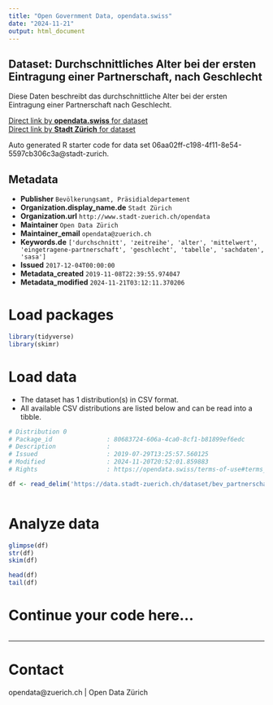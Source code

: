 ```yaml
---
title: "Open Government Data, opendata.swiss"
date: "2024-11-21"
output: html_document
---
```


## Dataset: Durchschnittliches Alter bei der ersten Eintragung einer Partnerschaft, nach Geschlecht

Diese Daten beschreibt das durchschnittliche Alter bei der ersten Eintragung einer Partnerschaft nach Geschlecht.

[Direct link by **opendata.swiss** for dataset](https://opendata.swiss/de/dataset/durchschnittliches-alter-bei-der-ersten-eintragung-einer-partnerschaft-nach-geschlecht-sei-20142)<br>
[Direct link by **Stadt Zürich** for dataset](https://data.stadt-zuerich.ch/dataset/bev_partnerschaft_avg-alter_geschl_seit2014_od3322)

Auto generated R starter code for data set 06aa02ff-c198-4f11-8e54-5597cb306c3a@stadt-zurich.

## Metadata

- **Publisher** `Bevölkerungsamt, Präsidialdepartement`
- **Organization.display_name.de** `Stadt Zürich`
- **Organization.url** `http://www.stadt-zuerich.ch/opendata`
- **Maintainer** `Open Data Zürich`
- **Maintainer_email** `opendata@zuerich.ch`
- **Keywords.de** `['durchschnitt', 'zeitreihe', 'alter', 'mittelwert', 'eingetragene-partnerschaft', 'geschlecht', 'tabelle', 'sachdaten', 'sasa']`
- **Issued** `2017-12-04T00:00:00`
- **Metadata_created** `2019-11-08T22:39:55.974047`
- **Metadata_modified** `2024-11-21T03:12:11.370206`


# Load packages

```r

library(tidyverse)
library(skimr)

```

# Load data

-   The dataset has 1 distribution(s) in CSV format.
-   All available CSV distributions are listed below and can be read into a tibble.

```r

# Distribution 0
# Package_id               : 80683724-606a-4ca0-8cf1-b81899ef6edc
# Description              : 
# Issued                   : 2019-07-29T13:25:57.560125
# Modified                 : 2024-11-20T20:52:01.859883
# Rights                   : https://opendata.swiss/terms-of-use#terms_open

df <- read_delim('https://data.stadt-zuerich.ch/dataset/bev_partnerschaft_avg-alter_geschl_seit2014_od3322/download/BEV332OD3322.csv')



```

# Analyze data

```r

glimpse(df)
str(df)
skim(df)

head(df)
tail(df)

```

# Continue your code here...

```r

```

------------------------------------------------------------------------

# Contact

opendata@zuerich.ch | Open Data Zürich
